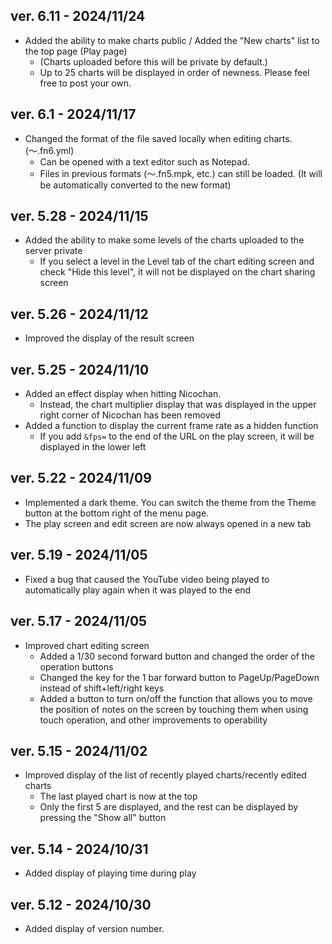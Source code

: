 ## ver. 6.11 - 2024/11/24

* Added the ability to make charts public / Added the "New charts" list to the top page (Play page)
    * (Charts uploaded before this will be private by default.)
    * Up to 25 charts will be displayed in order of newness. Please feel free to post your own.

## ver. 6.1 - 2024/11/17

* Changed the format of the file saved locally when editing charts. (〜.fn6.yml)
    * Can be opened with a text editor such as Notepad.
    * Files in previous formats (〜.fn5.mpk, etc.) can still be loaded. (It will be automatically converted to the new format)

## ver. 5.28 - 2024/11/15

* Added the ability to make some levels of the charts uploaded to the server private
    * If you select a level in the Level tab of the chart editing screen and check "Hide this level", it will not be displayed on the chart sharing screen

## ver. 5.26 - 2024/11/12

* Improved the display of the result screen

## ver. 5.25 - 2024/11/10

* Added an effect display when hitting Nicochan.
    * Instead, the chart multiplier display that was displayed in the upper right corner of Nicochan has been removed
* Added a function to display the current frame rate as a hidden function
    * If you add `&fps=` to the end of the URL on the play screen, it will be displayed in the lower left

## ver. 5.22 - 2024/11/09

* Implemented a dark theme. You can switch the theme from the Theme button at the bottom right of the menu page.
* The play screen and edit screen are now always opened in a new tab

## ver. 5.19 - 2024/11/05

* Fixed a bug that caused the YouTube video being played to automatically play again when it was played to the end

## ver. 5.17 - 2024/11/05

* Improved chart editing screen
    * Added a 1/30 second forward button and changed the order of the operation buttons
    * Changed the key for the 1 bar forward button to PageUp/PageDown instead of shift+left/right keys
    * Added a button to turn on/off the function that allows you to move the position of notes on the screen by touching them when using touch operation, and other improvements to operability

## ver. 5.15 - 2024/11/02

* Improved display of the list of recently played charts/recently edited charts
    * The last played chart is now at the top
    * Only the first 5 are displayed, and the rest can be displayed by pressing the "Show all" button

## ver. 5.14 - 2024/10/31

* Added display of playing time during play

## ver. 5.12 - 2024/10/30

* Added display of version number.
